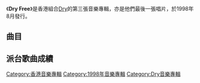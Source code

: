 {{Album infobox | <!-- See Wikipedia:WikiProject_Albums -->
|  Name        = Dry Free
|  Type        = [[精選輯|精選輯]]
|  Artist      = [[Dry_(組合)|Dry]]
|  Cover       = Dry Dry Free.jpg
|  Released    = 1998年8月
|  Recorded    = 1998年
|  Genre       = [[粵語流行音樂|粵語流行音樂]]
|  Length      = 1:05:51
|  Label       = [[正東唱片|正東唱片]]
|  Last album  = [[Dry_Two|Dry Two]]<br>（1998年）
|  This album  = '''Dry Free'''<br>（1998年）
|  Next album  = 
}}

《'''Dry Free'''》是香港組合[[Dry_(組合)|Dry]]的第三張音樂專輯，亦是他們最後一張唱片，於1998年8月發行。

==曲目==
{{Tracklist
| headline = 
| font_size = 90%
| total_length = 1:05:51

| all_producer = [[雷頌德|雷頌德]]

| extra_column = 首次收錄專輯

| title1 = 擺脫
| music1 = [[雷頌德|雷頌德]]
| lyrics1 = [[陳少琪|陳少琪]]
| arranger1 = 雷頌德
| note1 = '''新歌'''
| longnote1 = 
| extra1 = Dry Free
| length1 = 4:19

| title2 = 從前從前
| music2 = [[馮德倫|馮德倫]]
| lyrics2 = [[劉卓輝|劉卓輝]]
| arranger2 = 雷頌德
| note2 = '''新歌'''
| longnote2 = 
| extra2 = Dry Free
| length2 = 3:54

| title3 = 陪著她
| music3 = [[馮添枝|馮添枝]]
| lyrics3 = [[林敏驄|林敏驄]]
| arranger3 = 雷頌德
| note3 = '''新歌'''
| longnote3 = 原唱者為[[溫拿樂隊|溫拿樂隊]]
| extra3 = Dry Free
| length3 = 3:38

| title4 = 愛情組曲<small>（[[鍾鎮濤|鍾鎮濤]]合唱）</small>
| music4 = [[鍾鎮濤|鍾鎮濤]]
| lyrics4 = [[盧國沾|盧國沾]]
| arranger4 = 雷頌德
| note4 = '''新歌'''
| longnote4 = 原唱者為[[鍾鎮濤|鍾鎮濤]]、[[蔡國權|蔡國權]]、[[張學友|張學友]]
| extra4 = Dry Free
| length4 = 4:33

| title5 = 橙色一個天
| music5 = 雷頌德
| lyrics5 = 雷頌德
| arranger5 = [[Dry_(組合)|Dry]]
| longnote5 = 
| extra5 = [[Dry_One|Dry One]]
| length5 = 3:52

| title6 = 有我必須有你
| music6 = 雷頌德
| lyrics6 = [[周禮茂|周禮茂]]
| arranger6 = Dry
| longnote6 = 
| extra6 = [[Dry_One|Dry One]]
| length6 = 3:52

| title7 = 下世紀
| music7 = 馮德倫
| lyrics7 = [[黃偉文|黃偉文]]
| arranger7 = Dry
| longnote7 = 
| extra7 = [[Dry_One|Dry One]]
| length7 = 3:51

| title8 = 20000日環遊世界
| music8 = 雷頌德
| lyrics8 = [[林夕|林夕]]
| arranger8 = Dry
| longnote8 = 
| extra8 = [[Dry_One|Dry One]]
| length8 = 4:24

| title9 = 男朋友
| music9 = 雷頌德
| lyrics9 = 黃偉文
| arranger9 = Dry
| longnote9 = 
| extra9 = [[Dry_One|Dry One]]
| length9 = 3:35

| title10 = 我的世界
| music10 = 馮德倫
| lyrics10 = [[潘源良|潘源良]]
| arranger10 = Dry
| longnote10 = 
| extra10 = [[Dry_Two|Dry Two]]
| length10 = 3:27

| title11 = 你甚麼都有
| music11 = 雷頌德
| lyrics11 = 黃偉文
| arranger11 = Dry
| longnote11 = 
| extra11 = [[Dry_Two|Dry Two]]
| length11 = 4:34

| title12 = 誰來開口
| music12 = 雷頌德
| lyrics12 = 林夕
| arranger12 = Dry
| longnote12 = 
| extra12 = [[Dry_Two|Dry Two]]
| length12 = 3:53

| title13 = 你的錯是我的對
| music13 = 馮德倫
| lyrics13 = 林夕
| arranger13 = Dry
| longnote13 = 
| extra13 = [[Dry_Two|Dry Two]]
| length13 = 3:46

| title14 = 童真大志
| music14 = 雷頌德
| lyrics14 = 潘源良
| arranger14 = Dry
| note14 = 獻給勇敢的癌病兒童
| longnote14 = 
| extra14 = [[Dry_Two|Dry Two]]
| length14 = 4:04

| title15 = 信我最後這一次
| music15 = 雷頌德
| lyrics15 = 周禮茂
| arranger15 = Dry
| longnote15 = 
| extra15 = [[Dry_Two|Dry Two]]
| length15 = 3:44

| title16 = 903"狂熱"主題曲
| music16 = 雷頌德
| lyrics16 = 雷頌德
| arranger16 = 雷頌德
| longnote16 = 
| extra16 = 
| length16 = 1:30

| title17 = 紀念日
| music17 = 雷頌德
| lyrics17 = 黃偉文
| arranger17 = Dry
| note17 = [[陳慧琳|陳慧琳]]合唱
| longnote17 = 
| extra17 = [[誰願放手精選17首|誰願放手精選17首]]
| length17 = 4:48
}}

== 派台歌曲成績 ==


[[Category:香港音樂專輯|Category:香港音樂專輯]]
[[Category:1998年音樂專輯|Category:1998年音樂專輯]]
[[Category:Dry音樂專輯|Category:Dry音樂專輯]]